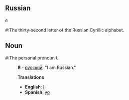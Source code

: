 ==Russian==
я

#:The thirty-second letter of the Russian Cyrillic alphabet.

==Noun==
#:The personal pronoun ''I''.

:'''Я''' - [[русский]].  "I am Russian."

:'''Translations'''
:*'''English''': [[I]]
:*'''Spanish''': [[yo]]